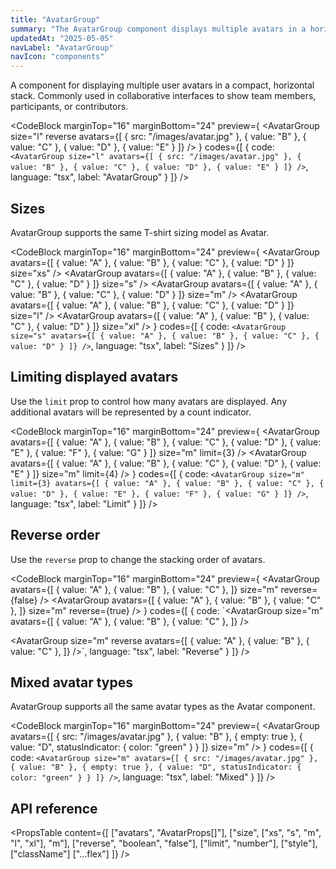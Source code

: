 ```yaml
---
title: "AvatarGroup"
summary: "The AvatarGroup component displays multiple avatars in a horizontal stack with customizable appearance and overflow handling."
updatedAt: "2025-05-05"
navLabel: "AvatarGroup"
navIcon: "components"
---
```


A component for displaying multiple user avatars in a compact, horizontal stack. Commonly used in collaborative interfaces to show team members, participants, or contributors.

<CodeBlock
  marginTop="16"
  marginBottom="24"
  preview={
    <AvatarGroup
      size="l"
      reverse
      avatars={[
        { src: "/images/avatar.jpg" },
        { value: "B" },
        { value: "C" },
        { value: "D" },
        { value: "E" }
      ]}
    />
  }
  codes={[
    {
      code:
`<AvatarGroup
    size="l"
    avatars={[
      { src: "/images/avatar.jpg" },
      { value: "B" },
      { value: "C" },
      { value: "D" },
      { value: "E" }
    ]}
/>`,
      language: "tsx",
      label: "AvatarGroup"
    }
  ]}
/>

## Sizes

AvatarGroup supports the same T-shirt sizing model as Avatar.

<CodeBlock
  marginTop="16"
  marginBottom="24"
  preview={
    <Column fillWidth gap="24">
      <AvatarGroup
        avatars={[
          { value: "A" },
          { value: "B" },
          { value: "C" },
          { value: "D" }
        ]}
        size="xs"
      />
      <AvatarGroup
        avatars={[
          { value: "A" },
          { value: "B" },
          { value: "C" },
          { value: "D" }
        ]}
        size="s"
      />
      <AvatarGroup
        avatars={[
          { value: "A" },
          { value: "B" },
          { value: "C" },
          { value: "D" }
        ]}
        size="m"
      />
      <AvatarGroup
        avatars={[
          { value: "A" },
          { value: "B" },
          { value: "C" },
          { value: "D" }
        ]}
        size="l"
      />
      <AvatarGroup
        avatars={[
          { value: "A" },
          { value: "B" },
          { value: "C" },
          { value: "D" }
        ]}
        size="xl"
      />
    </Column>
  }
  codes={[
    {
      code:
`<AvatarGroup
    size="s"
    avatars={[
      { value: "A" },
      { value: "B" },
      { value: "C" },
      { value: "D" }
    ]}
/>`,
      language: "tsx",
      label: "Sizes"
    }
  ]}
/>

## Limiting displayed avatars

Use the `limit` prop to control how many avatars are displayed. Any additional avatars will be represented by a count indicator.

<CodeBlock
  marginTop="16"
  marginBottom="24"
  preview={
    <Column fillWidth gap="24">
      <AvatarGroup
        avatars={[
          { value: "A" },
          { value: "B" },
          { value: "C" },
          { value: "D" },
          { value: "E" },
          { value: "F" },
          { value: "G" }
        ]}
        size="m"
        limit={3}
      />
      <AvatarGroup
        avatars={[
          { value: "A" },
          { value: "B" },
          { value: "C" },
          { value: "D" },
          { value: "E" }
        ]}
        size="m"
        limit={4}
      />
    </Column>
  }
  codes={[
    {
      code:
`<AvatarGroup
    size="m"
    limit={3}
    avatars={[
      { value: "A" },
      { value: "B" },
      { value: "C" },
      { value: "D" },
      { value: "E" },
      { value: "F" },
      { value: "G" }
    ]}
/>`,
      language: "tsx",
      label: "Limit"
    }
  ]}
/>

## Reverse order

Use the `reverse` prop to change the stacking order of avatars.

<CodeBlock
  marginTop="16"
  marginBottom="24"
  preview={
    <Column fillWidth gap="24">
      <AvatarGroup
        avatars={[
          { value: "A" },
          { value: "B" },
          { value: "C" },
        ]}
        size="m"
        reverse={false}
      />
      <AvatarGroup
        avatars={[
          { value: "A" },
          { value: "B" },
          { value: "C" },
        ]}
        size="m"
        reverse={true}
      />
    </Column>
  }
  codes={[
    {
      code:
`<AvatarGroup
    size="m"
    avatars={[
      { value: "A" },
      { value: "B" },
      { value: "C" },
    ]}
/>

<AvatarGroup
    size="m"
    reverse
    avatars={[
      { value: "A" },
      { value: "B" },
      { value: "C" },
    ]}
/>`,
      language: "tsx",
      label: "Reverse"
    }
  ]}
/>

## Mixed avatar types

AvatarGroup supports all the same avatar types as the Avatar component.

<CodeBlock
  marginTop="16"
  marginBottom="24"
  preview={
    <AvatarGroup
      avatars={[
        { src: "/images/avatar.jpg" },
        { value: "B" },
        { empty: true },
        { value: "D", statusIndicator: { color: "green" } }
      ]}
      size="m"
    />
  }
  codes={[
    {
      code:
`<AvatarGroup
    size="m"
    avatars={[
      { src: "/images/avatar.jpg" },
      { value: "B" },
      { empty: true },
      { value: "D", statusIndicator: { color: "green" } }
    ]}
/>`,
      language: "tsx",
      label: "Mixed"
    }
  ]}
/>

## API reference

<PropsTable
  content={[
    ["avatars", "AvatarProps[]"],
    ["size", ["xs", "s", "m", "l", "xl"], "m"],
    ["reverse", "boolean", "false"],
    ["limit", "number"],
    ["style"],
    ["className"]
    ["...flex"]
  ]}
/>
